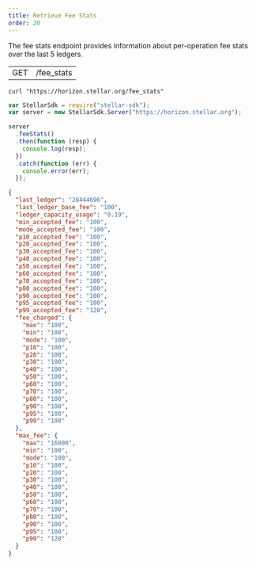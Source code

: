 ```yaml
---
title: Retrieve Fee Stats
order: 20
---
```



The fee stats endpoint provides information about per-operation fee stats over the last 5 ledgers.

<Endpoint>


|     |            |
| --- | ---------- |
| GET | /fee_stats |

</Endpoint>


<CodeExample title="Example Request">


```curl
curl "https://horizon.stellar.org/fee_stats"
```

```js
var StellarSdk = require("stellar-sdk");
var server = new StellarSdk.Server("https://horizon.stellar.org");

server
  .feeStats()
  .then(function (resp) {
    console.log(resp);
  })
  .catch(function (err) {
    console.error(err);
  });
```

</CodeExample>


<ExampleResponse title="Example Response">


```json
{
  "last_ledger": "28444696",
  "last_ledger_base_fee": "100",
  "ledger_capacity_usage": "0.19",
  "min_accepted_fee": "100",
  "mode_accepted_fee": "100",
  "p10_accepted_fee": "100",
  "p20_accepted_fee": "100",
  "p30_accepted_fee": "100",
  "p40_accepted_fee": "100",
  "p50_accepted_fee": "100",
  "p60_accepted_fee": "100",
  "p70_accepted_fee": "100",
  "p80_accepted_fee": "100",
  "p90_accepted_fee": "100",
  "p95_accepted_fee": "100",
  "p99_accepted_fee": "120",
  "fee_charged": {
    "max": "100",
    "min": "100",
    "mode": "100",
    "p10": "100",
    "p20": "100",
    "p30": "100",
    "p40": "100",
    "p50": "100",
    "p60": "100",
    "p70": "100",
    "p80": "100",
    "p90": "100",
    "p95": "100",
    "p99": "100"
  },
  "max_fee": {
    "max": "16000",
    "min": "100",
    "mode": "100",
    "p10": "100",
    "p20": "100",
    "p30": "100",
    "p40": "100",
    "p50": "100",
    "p60": "100",
    "p70": "100",
    "p80": "100",
    "p90": "100",
    "p95": "100",
    "p99": "120"
  }
}
```

</ExampleResponse>

